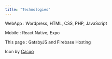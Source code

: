 ---
title: "Technologies"
---

WebApp : Wordpress, HTML, CSS, PHP, JavaScript

Mobile : React Native, Expo

This page : GatsbyJS and Firebase Hosting

Icon by <a href="https://cacoo.com/ja/" target="_blank" rel="nofollow noopener noreferrer" aria-label="External Link"><Underlining color={Theme.colors.tertiary} hoverColor={Theme.colors.secondary}>Cacoo</Underlining></a>